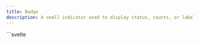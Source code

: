 ```yaml
---
title: Badge
description: A small indicator used to display status, counts, or labels, often attached to icons or other UI elements.
---
```



<Tabs>
  <TabItem label="Preview">
    <BadgePreview />
  </TabItem>
  <TabItem label="Usage">
    ```svelte
    <script lang="ts">
        import { Badge } from "@dxdns/feflow"

        const variants = ["outlined", "text", "contained"]
        const colors = ["error", "success", "warning", "info", "primary"]
        const sizes = ["xs", "sm", "md", "lg", "xl"]
    </script>

    <div
        style="
        display: flex;
        flex-wrap: wrap;
        align-items: flex-end;
        gap: 1rem;
        "
    >
        {#each colors as color}
            <Badge class="bg-{color} text-on-{color}" size="md">
                {color}
            </Badge>
        {/each}
        {#each variants as variant}
            <Badge variant={variant as any} size="md">
                {variant}
            </Badge>
        {/each}
        {#each sizes as size}
            <Badge roundedFull size={size as any}>
                {size}
            </Badge>
        {/each}
    </div>
    ```

  </TabItem>
</Tabs>
